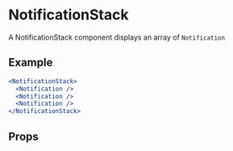 
<Meta component={NotificationStack} title="Utilities/NotificationStack" />

# NotificationStack

A NotificationStack component displays an array of `Notification`

## Example

```jsx
<NotificationStack>
  <Notification />
  <Notification />
  <Notification />
</NotificationStack>
```

## Props

<Props of={NotificationStack} />
